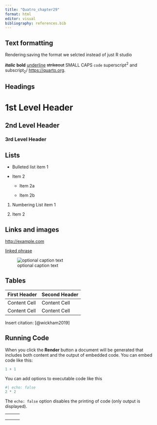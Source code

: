 ```yaml
---
title: "Quatro_chapter29"
format: html
editor: visual
bibliography: references.bib
---
```


## Text formatting

Rendering:saving the format we selcted instead of just R studio

***italic*** **bold** [underline]{.underline} ~~strikeout~~ [SMALL CAPS]{.smallcaps} `code` superscript^2^ and subscript~2~/ <https://quarto.org>.

## Headings

# 1st Level Header

## 2nd Level Header

### 3rd Level Header

## Lists

-   Bulleted list item 1

-   Item 2

    -   Item 2a

    -   Item 2b

1.  Numbering List item 1

2.  Item 2

## Links and images

<http://example.com>

[linked phrase](http://example.com)

![optional caption text](quarto.png){fig-alt="Quarto logo and the word quarto spelled in small case letters"}

## Tables

| First Header | Second Header |
|--------------|---------------|
| Content Cell | Content Cell  |
| Content Cell | Content Cell  |

Insert citation: [@wickham2019]

## Running Code

When you click the **Render** button a document will be generated that includes both content and the output of embedded code. You can embed code like this:

```r
1 + 1
```

You can add options to executable code like this

```r
#| echo: false
2 * 2
```

The `echo: false` option disables the printing of code (only output is displayed).

|     |     |     |
|-----|-----|-----|
|     |     |     |
|     |     |     |
|     |     |     |
